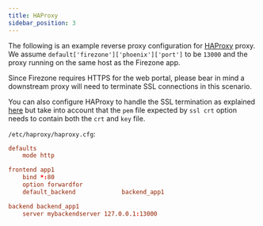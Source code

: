 ```yaml
---
title: HAProxy
sidebar_position: 3
---
```


The following is an example reverse proxy configuration for [HAProxy](
https://www.haproxy.org/) proxy. We assume
`default['firezone']['phoenix']['port']` to be `13000` and the proxy running on
the same host as the Firezone app.

Since Firezone requires HTTPS for the web portal, please bear in mind a
downstream proxy will need to terminate SSL connections in this scenario.

You can also configure HAProxy to handle the SSL termination as explained
[here](https://www.haproxy.com/blog/haproxy-ssl-termination/) but take into
account that the `pem` file expected by `ssl crt` option needs to contain
both the `crt` and `key` file.

`/etc/haproxy/haproxy.cfg`:

```conf
defaults
    mode http

frontend app1
    bind *:80
    option forwardfor
    default_backend             backend_app1

backend backend_app1
    server mybackendserver 127.0.0.1:13000
```
